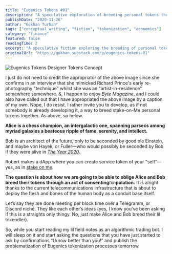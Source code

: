 ```yaml
---
title: "Eugenics Tokens #01"
description: "A speculative exploration of breeding personal tokens through consenting transactions, introducing conceptual characters Alice and Bob in a narrative about future tokenization and stake-on-me economics."
publishDate: "2020-11-26"
author: "Gökhan Turhan"
tags: ["conceptual writing", "fiction", "tokenization", "economics"]
category: "finance"
featured: false
readingTime: 2
excerpt: "A speculative fiction exploring the breeding of personal tokens through consenting transactions, featuring Alice (an intergalactic chess champion) and Bob (an architect of the future) in a conceptual narrative about tokenization and economics."
originalUrl: "https://gokhan.substack.com/p/eugenics-tokens-01"
---
```


![Eugenics Tokens Designer Tokens Concept](/blog/images/eugenics-tokens-01-designer-tokens-concept.jpeg)

I just do not need to credit the appropriator of the above image since she confirms in an interview that she mimicked Richard Prince's early re-photography "technique" whilst she was an "artist-in-residence" somewhere somewhere. &, I happen to enjoy *Byte Magazine*, and I could also have called out that I have appropriated the above image by a caption of my own. Nope, I do resist. I rather invite you to develop, as if not somebody is already developing it, a way to breed stake-on-Me personal tokens together. As above, so below.

**Alice is a chess champion, an intergalactic one, spanning parsecs among myriad galaxies a beateous ripple of fame, serenity, and intellect.**

Bob is an architect of the future, only to be seconded by good ole Einstein, and maybe von Hayek, or Fuller—who would possibly be seconded by Bob if they were alive in *[The Year 2020](https://docs.0xgokhan.art)*.

Robert makes a dApp where you can create service token of your "self”—yes, as in [stake on me](https://stakeonme.com/).

**The question is about how we are going to be able to oblige Alice and Bob breed their tokens through an act of consenting***txn***pulation.** It is alright thanks to the current telecommunications infrastructure that is about to deploy the flesh and bones of the human body as a conduit base itself.

Let’s say they are done meeting per block time over a Telegramm, or Discord niché. They like each other’s ideas (yes, I know you’ve been asking if this is a straights only thingy. No, just make Alice and Bob breed their lil tokendler).

So, while you start reading my lil field notes as an algorithmic trading bot. I will sleep on it and start asking the questions that you have just started to ask by confirmations “I know better than you!” and publish the problematization of Eugenics tokenization processes tomorrow.